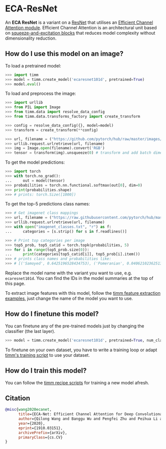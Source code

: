 # ECA-ResNet

An **ECA ResNet** is a variant on a [ResNet](https://paperswithcode.com/method/resnet) that utilises an [Efficient Channel Attention module](https://paperswithcode.com/method/efficient-channel-attention). Efficient Channel Attention is an architectural unit based on [squeeze-and-excitation blocks](https://paperswithcode.com/method/squeeze-and-excitation-block) that reduces model complexity without dimensionality reduction. 

## How do I use this model on an image?

To load a pretrained model:

```py
>>> import timm
>>> model = timm.create_model('ecaresnet101d', pretrained=True)
>>> model.eval()
```

To load and preprocess the image:

```py 
>>> import urllib
>>> from PIL import Image
>>> from timm.data import resolve_data_config
>>> from timm.data.transforms_factory import create_transform

>>> config = resolve_data_config({}, model=model)
>>> transform = create_transform(**config)

>>> url, filename = ("https://github.com/pytorch/hub/raw/master/images/dog.jpg", "dog.jpg")
>>> urllib.request.urlretrieve(url, filename)
>>> img = Image.open(filename).convert('RGB')
>>> tensor = transform(img).unsqueeze(0) # transform and add batch dimension
```

To get the model predictions:

```py
>>> import torch
>>> with torch.no_grad():
...     out = model(tensor)
>>> probabilities = torch.nn.functional.softmax(out[0], dim=0)
>>> print(probabilities.shape)
>>> # prints: torch.Size([1000])
```

To get the top-5 predictions class names:

```py
>>> # Get imagenet class mappings
>>> url, filename = ("https://raw.githubusercontent.com/pytorch/hub/master/imagenet_classes.txt", "imagenet_classes.txt")
>>> urllib.request.urlretrieve(url, filename) 
>>> with open("imagenet_classes.txt", "r") as f:
...     categories = [s.strip() for s in f.readlines()]

>>> # Print top categories per image
>>> top5_prob, top5_catid = torch.topk(probabilities, 5)
>>> for i in range(top5_prob.size(0)):
...     print(categories[top5_catid[i]], top5_prob[i].item())
>>> # prints class names and probabilities like:
>>> # [('Samoyed', 0.6425196528434753), ('Pomeranian', 0.04062102362513542), ('keeshond', 0.03186424449086189), ('white wolf', 0.01739676296710968), ('Eskimo dog', 0.011717947199940681)]
```

Replace the model name with the variant you want to use, e.g. `ecaresnet101d`. You can find the IDs in the model summaries at the top of this page.

To extract image features with this model, follow the [timm feature extraction examples](../feature_extraction), just change the name of the model you want to use.

## How do I finetune this model?

You can finetune any of the pre-trained models just by changing the classifier (the last layer).

```py
>>> model = timm.create_model('ecaresnet101d', pretrained=True, num_classes=NUM_FINETUNE_CLASSES)
```
To finetune on your own dataset, you have to write a training loop or adapt [timm's training
script](https://github.com/rwightman/pytorch-image-models/blob/master/train.py) to use your dataset.

## How do I train this model?

You can follow the [timm recipe scripts](../training_script) for training a new model afresh.

## Citation

```BibTeX
@misc{wang2020ecanet,
      title={ECA-Net: Efficient Channel Attention for Deep Convolutional Neural Networks}, 
      author={Qilong Wang and Banggu Wu and Pengfei Zhu and Peihua Li and Wangmeng Zuo and Qinghua Hu},
      year={2020},
      eprint={1910.03151},
      archivePrefix={arXiv},
      primaryClass={cs.CV}
}
```

<!--
Type: model-index
Collections:
- Name: ECAResNet
  Paper:
    Title: 'ECA-Net: Efficient Channel Attention for Deep Convolutional Neural Networks'
    URL: https://paperswithcode.com/paper/eca-net-efficient-channel-attention-for-deep
Models:
- Name: ecaresnet101d
  In Collection: ECAResNet
  Metadata:
    FLOPs: 10377193728
    Parameters: 44570000
    File Size: 178815067
    Architecture:
    - 1x1 Convolution
    - Batch Normalization
    - Bottleneck Residual Block
    - Convolution
    - Efficient Channel Attention
    - Global Average Pooling
    - Max Pooling
    - ReLU
    - Residual Block
    - Residual Connection
    - Softmax
    - Squeeze-and-Excitation Block
    Tasks:
    - Image Classification
    Training Techniques:
    - SGD with Momentum
    - Weight Decay
    Training Data:
    - ImageNet
    Training Resources: 4x RTX 2080Ti GPUs
    ID: ecaresnet101d
    LR: 0.1
    Epochs: 100
    Layers: 101
    Crop Pct: '0.875'
    Batch Size: 256
    Image Size: '224'
    Weight Decay: 0.0001
    Interpolation: bicubic
  Code: https://github.com/rwightman/pytorch-image-models/blob/a7f95818e44b281137503bcf4b3e3e94d8ffa52f/timm/models/resnet.py#L1087
  Weights: https://imvl-automl-sh.oss-cn-shanghai.aliyuncs.com/darts/hyperml/hyperml/job_45402/outputs/ECAResNet101D_281c5844.pth
  Results:
  - Task: Image Classification
    Dataset: ImageNet
    Metrics:
      Top 1 Accuracy: 82.18%
      Top 5 Accuracy: 96.06%
- Name: ecaresnet101d_pruned
  In Collection: ECAResNet
  Metadata:
    FLOPs: 4463972081
    Parameters: 24880000
    File Size: 99852736
    Architecture:
    - 1x1 Convolution
    - Batch Normalization
    - Bottleneck Residual Block
    - Convolution
    - Efficient Channel Attention
    - Global Average Pooling
    - Max Pooling
    - ReLU
    - Residual Block
    - Residual Connection
    - Softmax
    - Squeeze-and-Excitation Block
    Tasks:
    - Image Classification
    Training Techniques:
    - SGD with Momentum
    - Weight Decay
    Training Data:
    - ImageNet
    ID: ecaresnet101d_pruned
    Layers: 101
    Crop Pct: '0.875'
    Image Size: '224'
    Interpolation: bicubic
  Code: https://github.com/rwightman/pytorch-image-models/blob/a7f95818e44b281137503bcf4b3e3e94d8ffa52f/timm/models/resnet.py#L1097
  Weights: https://imvl-automl-sh.oss-cn-shanghai.aliyuncs.com/darts/hyperml/hyperml/job_45610/outputs/ECAResNet101D_P_75a3370e.pth
  Results:
  - Task: Image Classification
    Dataset: ImageNet
    Metrics:
      Top 1 Accuracy: 80.82%
      Top 5 Accuracy: 95.64%
- Name: ecaresnet50d
  In Collection: ECAResNet
  Metadata:
    FLOPs: 5591090432
    Parameters: 25580000
    File Size: 102579290
    Architecture:
    - 1x1 Convolution
    - Batch Normalization
    - Bottleneck Residual Block
    - Convolution
    - Efficient Channel Attention
    - Global Average Pooling
    - Max Pooling
    - ReLU
    - Residual Block
    - Residual Connection
    - Softmax
    - Squeeze-and-Excitation Block
    Tasks:
    - Image Classification
    Training Techniques:
    - SGD with Momentum
    - Weight Decay
    Training Data:
    - ImageNet
    Training Resources: 4x RTX 2080Ti GPUs
    ID: ecaresnet50d
    LR: 0.1
    Epochs: 100
    Layers: 50
    Crop Pct: '0.875'
    Batch Size: 256
    Image Size: '224'
    Weight Decay: 0.0001
    Interpolation: bicubic
  Code: https://github.com/rwightman/pytorch-image-models/blob/a7f95818e44b281137503bcf4b3e3e94d8ffa52f/timm/models/resnet.py#L1045
  Weights: https://imvl-automl-sh.oss-cn-shanghai.aliyuncs.com/darts/hyperml/hyperml/job_45402/outputs/ECAResNet50D_833caf58.pth
  Results:
  - Task: Image Classification
    Dataset: ImageNet
    Metrics:
      Top 1 Accuracy: 80.61%
      Top 5 Accuracy: 95.31%
- Name: ecaresnet50d_pruned
  In Collection: ECAResNet
  Metadata:
    FLOPs: 3250730657
    Parameters: 19940000
    File Size: 79990436
    Architecture:
    - 1x1 Convolution
    - Batch Normalization
    - Bottleneck Residual Block
    - Convolution
    - Efficient Channel Attention
    - Global Average Pooling
    - Max Pooling
    - ReLU
    - Residual Block
    - Residual Connection
    - Softmax
    - Squeeze-and-Excitation Block
    Tasks:
    - Image Classification
    Training Techniques:
    - SGD with Momentum
    - Weight Decay
    Training Data:
    - ImageNet
    ID: ecaresnet50d_pruned
    Layers: 50
    Crop Pct: '0.875'
    Image Size: '224'
    Interpolation: bicubic
  Code: https://github.com/rwightman/pytorch-image-models/blob/a7f95818e44b281137503bcf4b3e3e94d8ffa52f/timm/models/resnet.py#L1055
  Weights: https://imvl-automl-sh.oss-cn-shanghai.aliyuncs.com/darts/hyperml/hyperml/job_45899/outputs/ECAResNet50D_P_9c67f710.pth
  Results:
  - Task: Image Classification
    Dataset: ImageNet
    Metrics:
      Top 1 Accuracy: 79.71%
      Top 5 Accuracy: 94.88%
- Name: ecaresnetlight
  In Collection: ECAResNet
  Metadata:
    FLOPs: 5276118784
    Parameters: 30160000
    File Size: 120956612
    Architecture:
    - 1x1 Convolution
    - Batch Normalization
    - Bottleneck Residual Block
    - Convolution
    - Efficient Channel Attention
    - Global Average Pooling
    - Max Pooling
    - ReLU
    - Residual Block
    - Residual Connection
    - Softmax
    - Squeeze-and-Excitation Block
    Tasks:
    - Image Classification
    Training Techniques:
    - SGD with Momentum
    - Weight Decay
    Training Data:
    - ImageNet
    ID: ecaresnetlight
    Crop Pct: '0.875'
    Image Size: '224'
    Interpolation: bicubic
  Code: https://github.com/rwightman/pytorch-image-models/blob/a7f95818e44b281137503bcf4b3e3e94d8ffa52f/timm/models/resnet.py#L1077
  Weights: https://imvl-automl-sh.oss-cn-shanghai.aliyuncs.com/darts/hyperml/hyperml/job_45402/outputs/ECAResNetLight_4f34b35b.pth
  Results:
  - Task: Image Classification
    Dataset: ImageNet
    Metrics:
      Top 1 Accuracy: 80.46%
      Top 5 Accuracy: 95.25%
-->